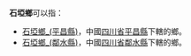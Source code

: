 '''石埡鄉'''可以指：
* [[石埡鄉_(平昌縣)|石埡鄉_(平昌縣)]]，中國[[四川省|四川省]][[平昌縣|平昌縣]]下轄的鄉。
* [[石埡鄉_(鄰水縣)|石埡鄉_(鄰水縣)]]，中國[[四川省|四川省]][[鄰水縣|鄰水縣]]下轄的鄉。
{{disambig|cat=三字中国乡名消歧义}}
